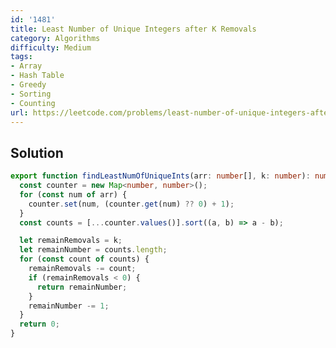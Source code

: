 ```yaml
---
id: '1481'
title: Least Number of Unique Integers after K Removals
category: Algorithms
difficulty: Medium
tags:
- Array
- Hash Table
- Greedy
- Sorting
- Counting
url: https://leetcode.com/problems/least-number-of-unique-integers-after-k-removals
---
```


## Solution

```typescript filename="solution.ts" copy
export function findLeastNumOfUniqueInts(arr: number[], k: number): number {
  const counter = new Map<number, number>();
  for (const num of arr) {
    counter.set(num, (counter.get(num) ?? 0) + 1);
  }
  const counts = [...counter.values()].sort((a, b) => a - b);

  let remainRemovals = k;
  let remainNumber = counts.length;
  for (const count of counts) {
    remainRemovals -= count;
    if (remainRemovals < 0) {
      return remainNumber;
    }
    remainNumber -= 1;
  }
  return 0;
}
```

